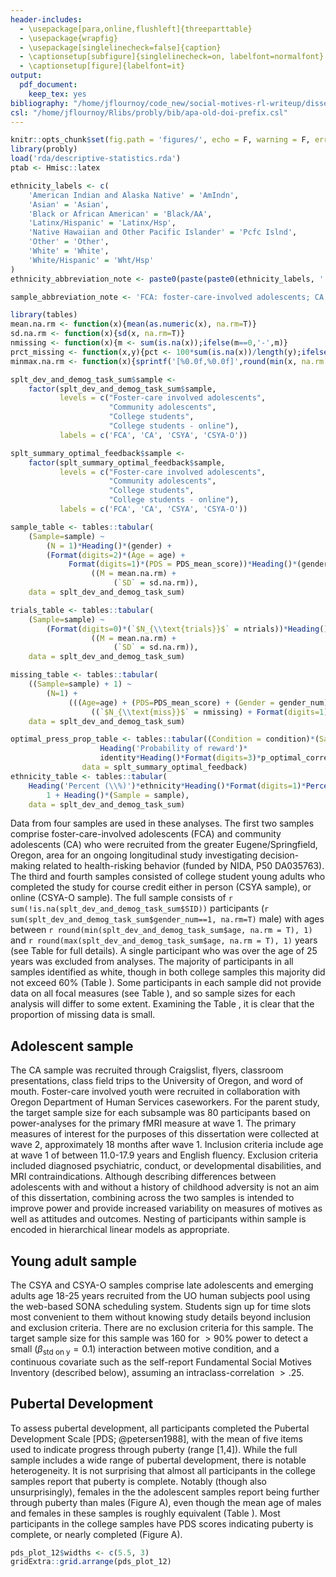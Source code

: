 ```yaml
---
header-includes:
  - \usepackage[para,online,flushleft]{threeparttable}
  - \usepackage{wrapfig}
  - \usepackage[singlelinecheck=false]{caption}
  - \captionsetup[subfigure]{singlelinecheck=on, labelfont=normalfont}
  - \captionsetup[figure]{labelfont=it}
output: 
  pdf_document:
    keep_tex: yes
bibliography: "/home/jflournoy/code_new/social-motives-rl-writeup/dissertation.bib"
csl: "/home/jflournoy/Rlibs/probly/bib/apa-old-doi-prefix.csl"
---
```


```r
knitr::opts_chunk$set(fig.path = 'figures/', echo = F, warning = F, error = F, message = F)
library(probly)
load('rda/descriptive-statistics.rda')
ptab <- Hmisc::latex

ethnicity_labels <- c(
    'American Indian and Alaska Native' = 'AmIndn',
    'Asian' = 'Asian',
    'Black or African American' = 'Black/AA',
    'Latinx/Hispanic' = 'Latinx/Hsp',
    'Native Hawaiian and Other Pacific Islander' = 'Pcfc Islnd',
    'Other' = 'Other',
    'White' = 'White',
    'White/Hispanic' = 'Wht/Hsp'
)
ethnicity_abbreviation_note <- paste0(paste(paste0(ethnicity_labels, ': ', names(ethnicity_labels)), collapse = '; '), '.')

sample_abbreviation_note <- 'FCA: foster-care-involved adolescents; CA: community adolescents; CSYA: college students; CSYA-O: college students, online.'
```

```r
library(tables)
mean.na.rm <- function(x){mean(as.numeric(x), na.rm=T)}
sd.na.rm <- function(x){sd(x, na.rm=T)}
nmissing <- function(x){m <- sum(is.na(x));ifelse(m==0,'-',m)}
prct_missing <- function(x,y){pct <- 100*sum(is.na(x))/length(y);ifelse(pct==0,'\\-',pct)}
minmax.na.rm <- function(x){sprintf('[%0.0f,%0.0f]',round(min(x, na.rm = T),0), round(max(x, na.rm = T),0))}

splt_dev_and_demog_task_sum$sample <- 
    factor(splt_dev_and_demog_task_sum$sample, 
           levels = c("Foster-care involved adolescents", 
                      "Community adolescents", 
                      "College students", 
                      "College students - online"), 
           labels = c('FCA', 'CA', 'CSYA', 'CSYA-O'))

splt_summary_optimal_feedback$sample <- 
    factor(splt_summary_optimal_feedback$sample, 
           levels = c("Foster-care involved adolescents", 
                      "Community adolescents", 
                      "College students", 
                      "College students - online"), 
           labels = c('FCA', 'CA', 'CSYA', 'CSYA-O'))

sample_table <- tables::tabular(
    (Sample=sample) ~ 
        (N = 1)*Heading()*(gender) +
        (Format(digits=2)*(Age = age) + 
             Format(digits=1)*(PDS = PDS_mean_score))*Heading()*(gender)*
                  ((M = mean.na.rm) + 
                       (`SD` = sd.na.rm)), 
    data = splt_dev_and_demog_task_sum)

trials_table <- tables::tabular(
    (Sample=sample) ~ 
        (Format(digits=0)*(`$N_{\\text{trials}}$` = ntrials))*Heading()*(gender)*
                  ((M = mean.na.rm) + 
                       (`SD` = sd.na.rm)), 
    data = splt_dev_and_demog_task_sum)

missing_table <- tables::tabular(
    ((Sample=sample) + 1) ~ 
        (N=1) +
             (((Age=age) + (PDS=PDS_mean_score) + (Gender = gender_num) + (Task = ntrials))*
                  ((`$N_{\\text{miss}}$` = nmissing) + Format(digits=1)*(`\\%` = Percent(fn = prct_missing)))), 
    data = splt_dev_and_demog_task_sum)

optimal_press_prop_table <- tables::tabular((Condition = condition)*(Sample = sample) ~ 
                    Heading('Probability of reward')*
                    identity*Heading()*Format(digits=3)*p_optimal_correct, 
                data = splt_summary_optimal_feedback)
ethnicity_table <- tables::tabular(
    Heading('Percent (\\%)')*ethnicity*Heading()*Format(digits=1)*Percent(denom = 'col') ~
        1 + Heading()*(Sample = sample),
    data = splt_dev_and_demog_task_sum)
```

Data from four samples are used in these analyses. 
The first two samples comprise foster-care-involved adolescents (FCA) and community adolescents (CA) who were recruited from the greater Eugene/Springfield, Oregon, area for an ongoing longitudinal study investigating decision-making related to health-risking behavior (funded by NIDA, P50 DA035763). 
The third and fourth samples consisted of college student young adults who completed the study for course credit either in person (CSYA sample), or online (CSYA-O sample). 
The full sample consists of `r sum(!is.na(splt_dev_and_demog_task_sum$SID))` participants (`r sum(splt_dev_and_demog_task_sum$gender_num==1, na.rm=T)` male) with ages between `r round(min(splt_dev_and_demog_task_sum$age, na.rm = T), 1)` and `r round(max(splt_dev_and_demog_task_sum$age, na.rm = T), 1)` years (see Table \ref{tab:samplestats} for full details). 
A single participant who was over the age of 25 years was excluded from analyses.
The majority of participants in all samples identified as white, though in both college samples this majority did not exceed 60% (Table \ref{tab:ethnicitytable}).
Some participants in each sample did not provide data on all focal measures (see Table \ref{tab:missingstats}), and so sample sizes for each analysis will differ to some extent.
Examining the Table \ref{tab:missingstats}, it is clear that the proportion of missing data is small.

\begin{table}
\centering
\begin{threeparttable}
\caption{Descriptive statistics on age, and PDS for each sample} \label{tab:samplestats}
\small
```r
ptab(sample_table)
```
\begin{tablenotes}
\footnotesize
\item `r sample_abbreviation_note` PDS: Pubertal development scale. 
\end{tablenotes}
\end{threeparttable}
\end{table}

\begin{table}
\centering
\begin{threeparttable}
\caption{Race/ethnicity information by sample} \label{tab:ethnicitytable}
\small
```r
ptab(ethnicity_table)
```
\begin{tablenotes}
\footnotesize
\item `r sample_abbreviation_note` `r ethnicity_abbreviation_note`
\end{tablenotes}
\end{threeparttable}
\end{table}

\begin{table}
\centering
\begin{threeparttable}
\caption{Missing data from each sample for age, PDS, and gender} \label{tab:missingstats}
\small
```r
ptab(missing_table)
```
\begin{tablenotes}
\footnotesize
\item `r sample_abbreviation_note` PDS: Pubertal development scale.
\end{tablenotes}
\end{threeparttable}
\end{table}

## Adolescent sample

The CA sample was recruited through Craigslist, flyers, classroom presentations, class field trips to the University of Oregon, and word of mouth.
Foster-care involved youth were recruited in collaboration with Oregon Department of Human Services caseworkers.
For the parent study, the target sample size for each subsample was 80 participants based on power-analyses for the primary fMRI measure at wave 1.
The primary measures of interest for the purposes of this dissertation were collected at wave 2, approximately 18 months after wave 1.
Inclusion criteria include age at wave 1 of between 11.0-17.9 years and English fluency.
Exclusion criteria included diagnosed psychiatric, conduct, or developmental disabilities, and MRI contraindications.
Although describing differences between adolescents with and without a history of childhood adversity is not an aim of this dissertation, combining across the two samples is intended to improve power and provide increased variability on measures of motives as well as attitudes and outcomes.
Nesting of participants within sample is encoded in hierarchical linear models as appropriate.

## Young adult sample

The CSYA and CSYA-O samples comprise late adolescents and emerging adults age 18-25 years recruited from the UO human subjects pool using the web-based SONA scheduling system. 
Students sign up for time slots most convenient to them without knowing study details beyond inclusion and exclusion criteria. 
There are no exclusion criteria for this sample. 
The target sample size for this sample was 160 for $>90\%$ power to detect a small ($\beta_{\text{std on y}} = 0.1$) interaction between motive condition, and a continuous covariate such as the self-report Fundamental Social Motives Inventory (described below), assuming an intraclass-correlation $> .25$. 

## Pubertal Development

To assess pubertal development, all participants completed the Pubertal Development Scale [PDS; @petersen1988], with the mean of five items used to indicate progress through puberty (range [1,4]).
While the full sample includes a wide range of pubertal development, there is notable heterogeneity.
It is not surprising that almost all participants in the college samples report that puberty is complete.
Notably (though also unsurprisingly), females in the the adolescent samples report being further through puberty than males (Figure \ref{fig:pdsplot}A), even though the mean age of males and females in these samples is roughly equivalent (Table \ref{tab:samplestats}).
Most participants in the college samples have PDS scores indicating puberty is complete, or nearly completed (Figure \ref{fig:pdsplot}A).

```r
pds_plot_12$widths <- c(5.5, 3)
gridExtra::grid.arrange(pds_plot_12)
```

\begin{figure}
\centering
\captionsetup{width=6in}
\includegraphics{figures/pdsplot-1.pdf}
\caption[Pubertal development by sample and age]{\label{fig:pdsplot}Pubertal development by sample and age. Distribution of pubertal development by sex and sample (A), and the relation between pubertal development and age (B). Best fit line is a generalized additive model for descriptive purposes only.}
\end{figure}


